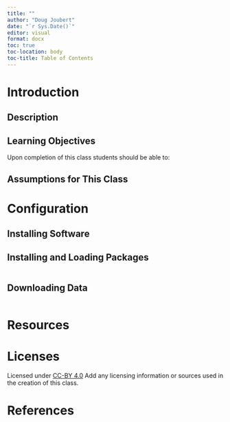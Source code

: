```yaml
---
title: ""
author: "Doug Joubert"
date: "`r Sys.Date()`"
editor: visual
format: docx
toc: true
toc-location: body
toc-title: Table of Contents
---
```


# Introduction

## Description

## Learning Objectives

Upon completion of this class students should be able to:

## Assumptions for This Class

# Configuration

## Installing Software

## Installing and Loading Packages

```r

```

## Downloading Data

```r

```

# Resources

# Licenses

Licensed under [CC-BY 4.0](https://creativecommons.org/licenses/by/4.0/) Add any licensing information or sources used in the creation of this class.

# References
